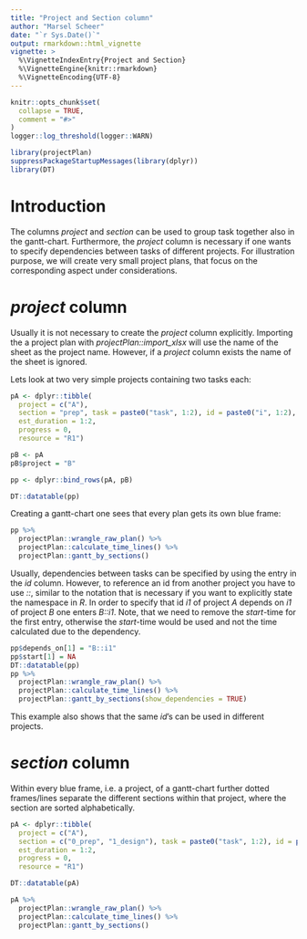 ```yaml
---
title: "Project and Section column"
author: "Marsel Scheer"
date: "`r Sys.Date()`"
output: rmarkdown::html_vignette
vignette: >
  %\VignetteIndexEntry{Project and Section}
  %\VignetteEngine{knitr::rmarkdown}
  %\VignetteEncoding{UTF-8}
---
```


```r
knitr::opts_chunk$set(
  collapse = TRUE,
  comment = "#>"
)
logger::log_threshold(logger::WARN)

library(projectPlan)
suppressPackageStartupMessages(library(dplyr))
library(DT)
```

# Introduction

The columns *project* and *section* can be used to group task together also in the gantt-chart. Furthermore,
the *project* column is necessary if one wants to specify dependencies between tasks of different projects.
For illustration purpose, we will create very small project plans, that focus on the corresponding aspect 
under considerations.

# *project* column

Usually it is not necessary to create the *project* column explicitly. Importing the a project plan with
*projectPlan::import_xlsx* will use the name of the sheet as the project name. However, if a *project*
column exists the name of the sheet is ignored.

Lets look at two very simple projects containing two tasks each:
```r
pA <- dplyr::tibble(
  project = c("A"), 
  section = "prep", task = paste0("task", 1:2), id = paste0("i", 1:2), start = "TODAY", depends_on = "", deadline = NA,
  est_duration = 1:2,
  progress = 0, 
  resource = "R1")

pB <- pA
pB$project = "B"

pp <- dplyr::bind_rows(pA, pB)

DT::datatable(pp)
```

Creating a gantt-chart one sees that every plan gets its own blue frame:
```r
pp %>% 
  projectPlan::wrangle_raw_plan() %>% 
  projectPlan::calculate_time_lines() %>% 
  projectPlan::gantt_by_sections()
```

Usually, dependencies between tasks can be specified by using the entry in the *id* column. However, to reference
an id from another project you have to use *::*, similar to the notation that is necessary if you want to explicitly
state the namespace in *R*. In order to specify that id *i1* of project *A* depends on *i1* of project *B* one enters
*B::i1*. Note, that we need to remove the *start*-time for the first entry, otherwise the *start*-time would be used
and not the time calculated due to the dependency.

```r
pp$depends_on[1] = "B::i1"
pp$start[1] = NA
DT::datatable(pp)
pp %>% 
  projectPlan::wrangle_raw_plan() %>% 
  projectPlan::calculate_time_lines() %>% 
  projectPlan::gantt_by_sections(show_dependencies = TRUE)
```
This example also shows that the same *id*'s can be used in different projects.

# *section* column

Within every blue frame, i.e. a project, of a gantt-chart further dotted frames/lines separate the different sections within that project,
where the section are sorted alphabetically.

```r
pA <- dplyr::tibble(
  project = c("A"), 
  section = c("0_prep", "1_design"), task = paste0("task", 1:2), id = paste0("i", 1:2), start = "TODAY", depends_on = "", deadline = NA,
  est_duration = 1:2,
  progress = 0, 
  resource = "R1")

DT::datatable(pA)
```

```r
pA %>% 
  projectPlan::wrangle_raw_plan() %>% 
  projectPlan::calculate_time_lines() %>% 
  projectPlan::gantt_by_sections()
```
